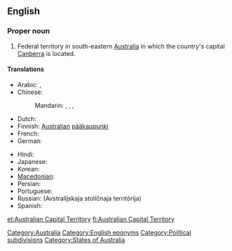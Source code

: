 ==English==
{{wikipedia}}

===Proper noun===
{{en-proper noun|sg=[[Australian]] [[capital|Capital]] [[territory|Territory]]}}

# Federal territory in south-eastern [[Australia]] in which the country's capital [[Canberra]] is located.

====Translations====
{{trans-top|Territory of Australia}}
* Arabic: {{t|ar|إقليم العاصمة الأسترالية|m|tr='iqliim al-3aaSima al-'ustraalíyya|sc=Arab}}, {{t|ar|مقاطعة العاصمة الأسترالية|f|tr=muqaaTa3at al-3aaSima al-'ustraalíyya|sc=Arab}}
* Chinese:
*: Mandarin: {{t|zh|澳洲首都特區|sc=Hani}}, {{t|zh|澳洲首都特区|tr=Àozhōu Shuǒdū Tè Qū|sc=Hani}}, {{qualifier|full name}} {{t|zh|澳大利亞首都特別行政區|sc=Hani}}, {{t|zh|澳大利亚首都特别行政区|tr=Àodàlìyà Shuǒdū Tèbié Xíngzhèng Qū|sc=Hani}}
* Dutch: {{t+|nl|Australisch Hoofdstedelijk Territorium}}
* Finnish: [[Australian#Finnish|Australian]] [[pääkaupunki]]{{t|fi|territorio}}
* French: {{t|fr|Territoire de la Capitale australienne|f}}
* German: {{t|de|Australian Capital Territory|n}}
{{trans-mid}}
* Hindi: {{t|hi|ऑस्ट्रेलियाई राजधानी क्षेत्र|m|tr=osṭreliyā'ī rājadhānī kṣetra|sc=Deva}}
* Japanese: {{t|ja|オーストラリア首都特別地域|tr=Ōsutoraria shuto tokubetsu chiiki|sc=Jpan}}
* Korean: {{t|ko|오스트레일리아 수도 준주|tr=Oseuteureillia sudo junju|sc=Kore}}
* [[Macedonian]]: {{t|mk|Територија на австралискиот главен град|f|tr=Teritórija na avstralískiot gláven grad}}
* Persian: {{t|fa|قلمرو پایتختی استرالیا|sc=fa-Arab}}
* Portuguese: {{t|pt|Território da Capital Australiana|m}}
* Russian: {{t|ru|Австралийская столичная территория|f}} (Avstralíjskaja stolíčnaja territórija)
* Spanish: {{t|es|Territorio Capital Australiano|m}}
{{trans-bottom}}

{{checktrans-top}}
{{trans-bottom}}

[[Category:Australia]]
[[Category:English eponyms]]
[[Category:Political subdivisions]]
[[Category:States of Australia]]

[[et:Australian Capital Territory]]
[[fi:Australian Capital Territory]]